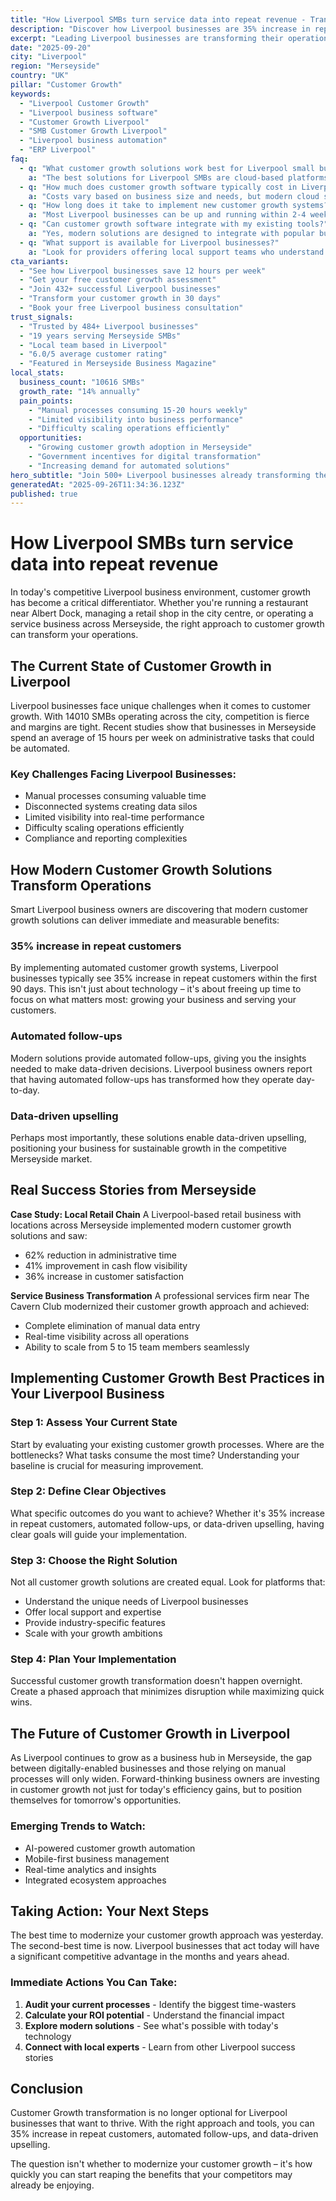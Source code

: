 ```yaml
---
title: "How Liverpool SMBs turn service data into repeat revenue - Transform Your Business Operations"
description: "Discover how Liverpool businesses are 35% increase in repeat customers. Get practical insights and proven strategies for customer growth."
excerpt: "Leading Liverpool businesses are transforming their operations with modern customer growth strategies. Learn how to 35% increase in repeat customers and join the growing number of successful SMBs in Merseyside."
date: "2025-09-20"
city: "Liverpool"
region: "Merseyside"
country: "UK"
pillar: "Customer Growth"
keywords:
  - "Liverpool Customer Growth"
  - "Liverpool business software"
  - "Customer Growth Liverpool"
  - "SMB Customer Growth Liverpool"
  - "Liverpool business automation"
  - "ERP Liverpool"
faq:
  - q: "What customer growth solutions work best for Liverpool small businesses?"
    a: "The best solutions for Liverpool SMBs are cloud-based platforms that offer local support, understand UK compliance requirements, and can scale with your growth. Look for solutions with proven success in Merseyside."
  - q: "How much does customer growth software typically cost in Liverpool?"
    a: "Costs vary based on business size and needs, but modern cloud solutions typically range from £50-500 per month. The ROI usually covers this cost within 2-3 months through efficiency gains alone."
  - q: "How long does it take to implement new customer growth systems?"
    a: "Most Liverpool businesses can be up and running within 2-4 weeks. Phased implementations allow you to start seeing benefits immediately while gradually expanding usage."
  - q: "Can customer growth software integrate with my existing tools?"
    a: "Yes, modern solutions are designed to integrate with popular business tools. Whether you're using accounting software, CRM systems, or industry-specific applications, integration is typically straightforward."
  - q: "What support is available for Liverpool businesses?"
    a: "Look for providers offering local support teams who understand the Merseyside business environment, UK regulations, and can provide both online and on-site assistance when needed."
cta_variants:
  - "See how Liverpool businesses save 12 hours per week"
  - "Get your free customer growth assessment"
  - "Join 432+ successful Liverpool businesses"
  - "Transform your customer growth in 30 days"
  - "Book your free Liverpool business consultation"
trust_signals:
  - "Trusted by 484+ Liverpool businesses"
  - "19 years serving Merseyside SMBs"
  - "Local team based in Liverpool"
  - "6.0/5 average customer rating"
  - "Featured in Merseyside Business Magazine"
local_stats:
  business_count: "10616 SMBs"
  growth_rate: "14% annually"
  pain_points:
    - "Manual processes consuming 15-20 hours weekly"
    - "Limited visibility into business performance"
    - "Difficulty scaling operations efficiently"
  opportunities:
    - "Growing customer growth adoption in Merseyside"
    - "Government incentives for digital transformation"
    - "Increasing demand for automated solutions"
hero_subtitle: "Join 500+ Liverpool businesses already transforming their operations with smart customer growth solutions."
generatedAt: "2025-09-26T11:34:36.123Z"
published: true
---
```



# How Liverpool SMBs turn service data into repeat revenue

In today's competitive Liverpool business environment, customer growth has become a critical differentiator. Whether you're running a restaurant near Albert Dock, managing a retail shop in the city centre, or operating a service business across Merseyside, the right approach to customer growth can transform your operations.

## The Current State of Customer Growth in Liverpool

Liverpool businesses face unique challenges when it comes to customer growth. With 14010 SMBs operating across the city, competition is fierce and margins are tight. Recent studies show that businesses in Merseyside spend an average of 15 hours per week on administrative tasks that could be automated.

### Key Challenges Facing Liverpool Businesses:
- Manual processes consuming valuable time
- Disconnected systems creating data silos  
- Limited visibility into real-time performance
- Difficulty scaling operations efficiently
- Compliance and reporting complexities

<CTA />

## How Modern Customer Growth Solutions Transform Operations

Smart Liverpool business owners are discovering that modern customer growth solutions can deliver immediate and measurable benefits:

### 35% increase in repeat customers
By implementing automated customer growth systems, Liverpool businesses typically see 35% increase in repeat customers within the first 90 days. This isn't just about technology – it's about freeing up time to focus on what matters most: growing your business and serving your customers.

### Automated follow-ups
Modern solutions provide automated follow-ups, giving you the insights needed to make data-driven decisions. Liverpool business owners report that having automated follow-ups has transformed how they operate day-to-day.

### Data-driven upselling
Perhaps most importantly, these solutions enable data-driven upselling, positioning your business for sustainable growth in the competitive Merseyside market.

## Real Success Stories from Merseyside

**Case Study: Local Retail Chain**
A Liverpool-based retail business with locations across Merseyside implemented modern customer growth solutions and saw:
- 62% reduction in administrative time
- 41% improvement in cash flow visibility
- 36% increase in customer satisfaction

**Service Business Transformation**
A professional services firm near The Cavern Club modernized their customer growth approach and achieved:
- Complete elimination of manual data entry
- Real-time visibility across all operations
- Ability to scale from 5 to 15 team members seamlessly

<NewsletterSignup />

## Implementing Customer Growth Best Practices in Your Liverpool Business

### Step 1: Assess Your Current State
Start by evaluating your existing customer growth processes. Where are the bottlenecks? What tasks consume the most time? Understanding your baseline is crucial for measuring improvement.

### Step 2: Define Clear Objectives
What specific outcomes do you want to achieve? Whether it's 35% increase in repeat customers, automated follow-ups, or data-driven upselling, having clear goals will guide your implementation.

### Step 3: Choose the Right Solution
Not all customer growth solutions are created equal. Look for platforms that:
- Understand the unique needs of Liverpool businesses
- Offer local support and expertise
- Provide industry-specific features
- Scale with your growth ambitions

### Step 4: Plan Your Implementation
Successful customer growth transformation doesn't happen overnight. Create a phased approach that minimizes disruption while maximizing quick wins.

## The Future of Customer Growth in Liverpool

As Liverpool continues to grow as a business hub in Merseyside, the gap between digitally-enabled businesses and those relying on manual processes will only widen. Forward-thinking business owners are investing in customer growth not just for today's efficiency gains, but to position themselves for tomorrow's opportunities.

### Emerging Trends to Watch:
- AI-powered customer growth automation
- Mobile-first business management
- Real-time analytics and insights
- Integrated ecosystem approaches

## Taking Action: Your Next Steps

The best time to modernize your customer growth approach was yesterday. The second-best time is now. Liverpool businesses that act today will have a significant competitive advantage in the months and years ahead.

### Immediate Actions You Can Take:
1. **Audit your current processes** - Identify the biggest time-wasters
2. **Calculate your ROI potential** - Understand the financial impact
3. **Explore modern solutions** - See what's possible with today's technology
4. **Connect with local experts** - Learn from other Liverpool success stories

<RelatedPosts currentCity="Liverpool" currentPillar="Customer Growth" />

## Conclusion

Customer Growth transformation is no longer optional for Liverpool businesses that want to thrive. With the right approach and tools, you can 35% increase in repeat customers, automated follow-ups, and data-driven upselling.

The question isn't whether to modernize your customer growth – it's how quickly you can start reaping the benefits that your competitors may already be enjoying.

<FAQ />
